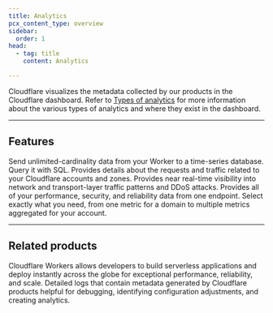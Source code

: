 ```yaml
---
title: Analytics
pcx_content_type: overview
sidebar:
  order: 1
head:
  - tag: title
    content: Analytics

---
```



Cloudflare visualizes the metadata collected by our products in the Cloudflare dashboard. Refer to [Types of analytics](/analytics/types-of-analytics/) for more information about the various types of analytics and where they exist in the dashboard.

***

## Features

<Feature header="Workers Analytics Engine" href="/analytics/analytics-engine/">
Send unlimited-cardinality data from your Worker to a time-series database. Query it with SQL. 
</Feature>

<Feature header="Account and zone analytics" href="/analytics/account-and-zone-analytics/">
Provides details about the requests and traffic related to your Cloudflare accounts and zones. 
</Feature>

<Feature header="Cloudflare Network Analytics" href="/analytics/network-analytics/">
Provides near real-time visibility into network and transport-layer traffic patterns and DDoS attacks. 
</Feature>

<Feature header="GraphQL Analytics API" href="/analytics/graphql-api/">
Provides all of your performance, security, and reliability data from one endpoint. Select exactly what you need, from one metric for a domain to multiple metrics aggregated for your account. 
</Feature>

***

## Related products

<RelatedProduct header="Workers" href="/workers/" product="workers">
Cloudflare Workers allows developers to build serverless applications and deploy instantly across the globe for exceptional performance, reliability, and scale. 
</RelatedProduct>

<RelatedProduct header="Logs" href="/logs/" product="logs">
Detailed logs that contain metadata generated by Cloudflare products helpful for debugging, identifying configuration adjustments, and creating analytics. 
</RelatedProduct>
